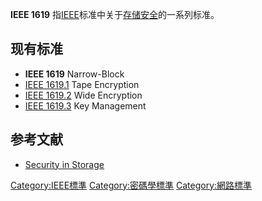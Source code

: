 '''IEEE 1619''' 指[[IEEE|IEEE]]标准中关于[[存储安全|存储安全]]的一系列标准。

== 现有标准 ==

*'''IEEE 1619''' Narrow-Block
*[[IEEE_1619.1|IEEE 1619.1]] Tape Encryption
*[[IEEE_1619.2|IEEE 1619.2]] Wide Encryption
*[[IEEE_1619.3|IEEE 1619.3]] Key Management

== 参考文献 ==
*[http://www.siswg.org/ Security in Storage]{{Wayback|url=http://www.siswg.org/ |date=20071202174821 }}

{{IEEE标准}}
[[Category:IEEE標準|Category:IEEE標準]]
[[Category:密碼學標準|Category:密碼學標準]]
[[Category:網路標準|Category:網路標準]]
